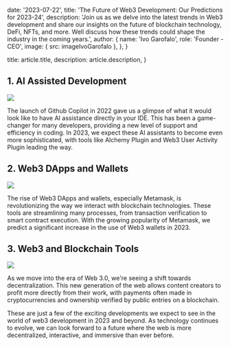 
  date: '2023-07-22',
  title: 'The Future of Web3 Development: Our Predictions for 2023-24',
  description:
  'Join us as we delve into the latest trends in Web3 development and share our insights on the future of blockchain technology, DeFi, NFTs, and more. Well discuss how these trends could shape the industry in the coming years.',
  author: {
    name: 'Ivo Garofalo',
    role: 'Founder - CEO',
    image: { src: imageIvoGarofalo },
  },
}

  title: article.title,
  description: article.description,
}

## 1. AI Assisted Development

![](./pilot.jpg)

The launch of Github Copilot in 2022 gave us a glimpse of what it would look like to have AI assistance directly in your IDE. This has been a game-changer for many developers, providing a new level of support and efficiency in coding. In 2023, we expect these AI assistants to become even more sophisticated, with tools like Alchemy Plugin and Web3 User Activity Plugin leading the way.

## 2. Web3 DApps and Wallets

![](./wallets.jpg)

The rise of Web3 DApps and wallets, especially Metamask, is revolutionizing the way we interact with blockchain technologies. These tools are streamlining many processes, from transaction verification to smart contract execution. With the growing popularity of Metamask, we predict a significant increase in the use of Web3 wallets in 2023.

## 3. Web3 and Blockchain Tools

![](./blockchain-tools.jpg)

As we move into the era of Web 3.0, we're seeing a shift towards decentralization. This new generation of the web allows content creators to profit more directly from their work, with payments often made in cryptocurrencies and ownership verified by public entries on a blockchain.

These are just a few of the exciting developments we expect to see in the world of web3 development in 2023 and beyond. As technology continues to evolve, we can look forward to a future where the web is more decentralized, interactive, and immersive than ever before.

